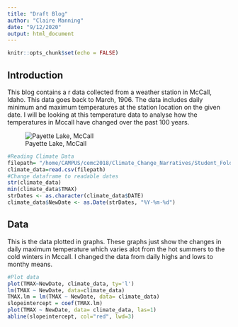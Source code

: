 ```yaml
---
title: "Draft Blog"
author: "Claire Manning"
date: "9/12/2020"
output: html_document
---
```


```r
knitr::opts_chunk$set(echo = FALSE)
```

## Introduction

This blog contains a r data collected from a weather station in McCall, Idaho. This data goes back to March, 1906. The data includes daily minimum and maximum temperatures at the station location on the given date. I will be looking at this temperature data to analyse how the temperatures in Mccall have changed over the past 100 years. 


![Payette Lake, McCall](https://www.weather-us.com/weather/images/city/4/3/2349334-1500.jpg) 


```r
#Reading Climate Data
filepath= "/home/CAMPUS/cemc2018/Climate_Change_Narratives/Student_Folders/Manning/manning_mccall_data.csv"
climate_data=read.csv(filepath)
#Change dataframe to readable dates
str(climate_data)
min(climate_data$TMAX)
strDates <- as.character(climate_data$DATE)
climate_data$NewDate <- as.Date(strDates, "%Y-%m-%d")
```

## Data

This is the data plotted in graphs. These graphs just show the changes in daily maximum temperature which varies alot from the hot summers to the cold winters in Mccall. I changed the data from daily highs and lows to monthy means.

```r
#Plot data
plot(TMAX~NewDate, climate_data, ty='l') 
lm(TMAX ~ NewDate, data=climate_data)
TMAX.lm = lm(TMAX ~ NewDate, data= climate_data)
slopeintercept = coef(TMAX.lm)
plot(TMAX ~ NewDate, data= climate_data, las=1)
abline(slopeintercept, col="red", lwd=3)
```


